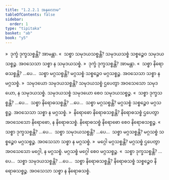 ```yaml
---
title: "1.2.2.1 အနုလောမ"
tableOfContents: false
sidebar:
  order: 1
type: "tipitaka"
basket: "ab"
book: "y5"
---
```



<DynamicBreadcrumb />

<Division number="12" book="y5" e="ch" v="33" p="209">

<Paragraph number="140" book="y5">
»  ဒုက္ခံ ဒုက္ခသစ္စန္တိ? အာမန္တာ.
</Paragraph>

<Paragraph number="141" book="y5">
«  သစ္စာ သမုဒယသစ္စန္တိ?
</Paragraph>

<Paragraph number="142" book="y5">
သမုဒယသစ္စံ သစ္စဉ္စေဝ သမုဒယသစ္စဉ္စ. အဝသေသာ သစ္စာ န သမုဒယသစ္စံ.
</Paragraph>

<Paragraph number="143" book="y5">
»  ဒုက္ခံ ဒုက္ခသစ္စန္တိ? အာမန္တာ.
</Paragraph>

<Paragraph number="144" book="y5">
«  သစ္စာ နိရောဓသစ္စန္တိ? …ပေ…  သစ္စာ မဂ္ဂသစ္စန္တိ?
</Paragraph>

<Paragraph number="145" book="y5">
မဂ္ဂသစ္စံ သစ္စဉ္စေဝ မဂ္ဂသစ္စဉ္စ. အဝသေသာ သစ္စာ န မဂ္ဂသစ္စံ.
</Paragraph>

</Division>
<Division number="13" book="y5" e="ch" v="33" p="209">

<Paragraph number="146" book="y5">
»  သမုဒယော သမုဒယသစ္စန္တိ?
</Paragraph>

<Paragraph number="147" book="y5">
သမုဒယသစ္စံ ဌပေတွာ အဝသေသော သမုဒယော, န သမုဒယသစ္စံ. သမုဒယသစ္စံ သမုဒယော စေဝ သမုဒယသစ္စဉ္စ.
</Paragraph>

<Paragraph number="148" book="y5">
«  သစ္စာ ဒုက္ခသစ္စန္တိ? …ပေ…  သစ္စာ နိရောဓသစ္စန္တိ? …ပေ…  သစ္စာ မဂ္ဂသစ္စန္တိ?
</Paragraph>

<Paragraph number="149" book="y5">
မဂ္ဂသစ္စံ သစ္စဉ္စေဝ မဂ္ဂသစ္စဉ္စ. အဝသေသာ သစ္စာ န မဂ္ဂသစ္စံ.
</Paragraph>

</Division>
<Division number="14" book="y5" e="ch" v="33" p="209">

<Paragraph number="150" book="y5">
»  နိရောဓော နိရောဓသစ္စန္တိ?
</Paragraph>

<Paragraph number="151" book="y5">
နိရောဓသစ္စံ ဌပေတွာ အဝသေသော နိရောဓော, န နိရောဓသစ္စံ. နိရောဓသစ္စံ နိရောဓော စေဝ နိရောဓသစ္စဉ္စ.
</Paragraph>

<Paragraph number="152" book="y5">
«  သစ္စာ ဒုက္ခသစ္စန္တိ? …ပေ…  သစ္စာ သမုဒယသစ္စန္တိ? …ပေ…  သစ္စာ မဂ္ဂသစ္စန္တိ?
</Paragraph>

<Paragraph number="153" book="y5">
မဂ္ဂသစ္စံ သစ္စဉ္စေဝ မဂ္ဂသစ္စဉ္စ. အဝသေသာ သစ္စာ န မဂ္ဂသစ္စံ.
</Paragraph>

</Division>
<Division number="15" book="y5" e="ch" v="33" p="210">

<Paragraph number="154" book="y5">
»  မဂ္ဂေါ မဂ္ဂသစ္စန္တိ?
</Paragraph>

<Paragraph number="155" book="y5">
မဂ္ဂသစ္စံ ဌပေတွာ အဝသေသော မဂ္ဂေါ, န မဂ္ဂသစ္စံ. မဂ္ဂသစ္စံ မဂ္ဂေါ စေဝ မဂ္ဂသစ္စဉ္စ.
</Paragraph>

<Paragraph number="156" book="y5">
«  သစ္စာ ဒုက္ခသစ္စန္တိ? …ပေ…  သစ္စာ သမုဒယသစ္စန္တိ? …ပေ…  သစ္စာ နိရောဓသစ္စန္တိ?
</Paragraph>

<Paragraph number="157" book="y5">
နိရောဓသစ္စံ သစ္စဉ္စေဝ နိရောဓသစ္စဉ္စ. အဝသေသာ သစ္စာ န နိရောဓသစ္စံ.
</Paragraph>
</Division>